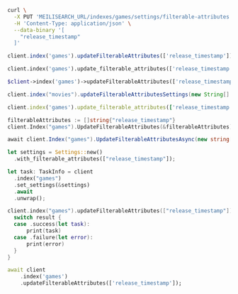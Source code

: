 <CodeGroup>

```bash cURL
curl \
  -X PUT 'MEILISEARCH_URL/indexes/games/settings/filterable-attributes' \
  -H 'Content-Type: application/json' \
  --data-binary '[
    "release_timestamp"
  ]'
```


```javascript JS
client.index('games').updateFilterableAttributes(['release_timestamp'])
```


```python Python
client.index('games').update_filterable_attributes(['release_timestamp'])
```


```php PHP
$client->index('games')->updateFilterableAttributes(['release_timestamp']);
```


```java Java
client.index("movies").updateFilterableAttributesSettings(new String[] { "release_timestamp" });
```


```ruby Ruby
client.index('games').update_filterable_attributes(['release_timestamp'])
```


```go Go
filterableAttributes := []string{"release_timestamp"}
client.Index("games").UpdateFilterableAttributes(&filterableAttributes)
```


```csharp C#
await client.Index("games").UpdateFilterableAttributesAsync(new string[] { "release_timestamp" });
```


```rust Rust
let settings = Settings::new()
  .with_filterable_attributes(["release_timestamp"]);

let task: TaskInfo = client
  .index("games")
  .set_settings(&settings)
  .await
  .unwrap();
```


```swift Swift
client.index("games").updateFilterableAttributes(["release_timestamp"]) { (result) in
  switch result {
  case .success(let task):
      print(task)
  case .failure(let error):
      print(error)
  }
}
```


```dart Dart
await client
    .index('games')
    .updateFilterableAttributes(['release_timestamp']);
```

</CodeGroup>